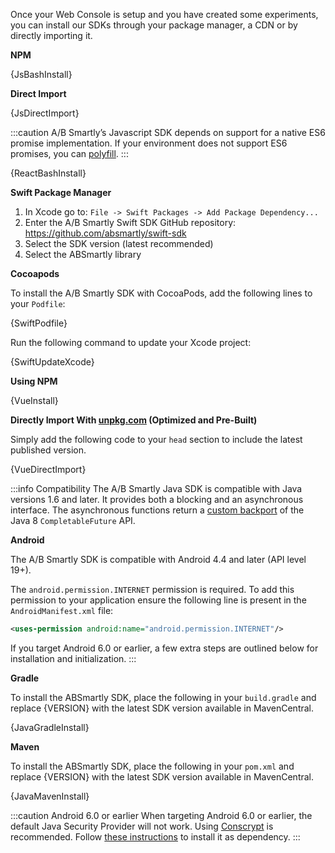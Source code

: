 





Once your Web Console is setup and you have created some experiments, you can
install our SDKs through your package manager, a CDN or by directly importing
it.

<Tabs groupId="language">

<TabItem value="js" label="Javascript">

**NPM**

<CodeBlock language="bash">{JsBashInstall}</CodeBlock>

**Direct Import**

<CodeBlock language="html">{JsDirectImport}</CodeBlock>

:::caution
A/B Smartly’s Javascript SDK depends on support for a native ES6 promise
implementation. If your environment does not support ES6 promises, you
can <a href="https://github.com/stefanpenner/es6-promise">polyfill</a>.
:::

</TabItem>

<TabItem value="react" label="React">

<CodeBlock language="bash">{ReactBashInstall}</CodeBlock>

</TabItem>

<TabItem value="swift" label="Swift">

**Swift Package Manager**

1. In Xcode go to: `File -> Swift Packages -> Add Package Dependency...`
2. Enter the A/B Smartly Swift SDK GitHub repository: https://github.com/absmartly/swift-sdk
3. Select the SDK version (latest recommended)
4. Select the ABSmartly library

**Cocoapods**

To install the A/B Smartly SDK with CocoaPods, add the following lines to
your `Podfile`:

<CodeBlock language="ruby">{SwiftPodfile}</CodeBlock>

Run the following command to update your Xcode project:

<CodeBlock language="bash">{SwiftUpdateXcode}</CodeBlock>

</TabItem>

<TabItem value="vue" label="Vue2">

**Using NPM**

<CodeBlock language="bash">{VueInstall}</CodeBlock>

**Directly Import With <a href="https://unpkg.com" target="_blank">unpkg.com</a>
(Optimized and Pre-Built)**

Simply add the following code to your `head` section to include the latest
published version.

<CodeBlock language="html">{VueDirectImport}</CodeBlock>

</TabItem>

<TabItem value="java" label="Java">

:::info Compatibility
The A/B Smartly Java SDK is compatible with Java versions 1.6 and later. It
provides both a blocking and an asynchronous interface. The asynchronous
functions return a <a href="https://github.com/stefan-zobel/streamsupport" target="_blank">custom backport</a>
of the Java 8 `CompletableFuture` API.

**Android**

The A/B Smartly SDK is compatible with Android 4.4 and later (API level 19+).

The `android.permission.INTERNET` permission is required. To add this permission
to your application ensure the following line is present in the
`AndroidManifest.xml` file:

```xml
<uses-permission android:name="android.permission.INTERNET"/>
```

If you target Android 6.0 or earlier, a few extra steps are outlined below for
installation and initialization.
:::

**Gradle**

To install the ABSmartly SDK, place the following in your `build.gradle` and
replace \{VERSION\} with the latest SDK version available in MavenCentral.

<CodeBlock language="gradle">{JavaGradleInstall}</CodeBlock>

**Maven**

To install the ABSmartly SDK, place the following in your `pom.xml` and
replace \{VERSION\} with the latest SDK version available in MavenCentral.

<CodeBlock language="xml">{JavaMavenInstall}</CodeBlock>

:::caution Android 6.0 or earlier
When targeting Android 6.0 or earlier, the default Java Security
Provider will not work.
Using <a href="https://github.com/google/conscrypt" target="_blank">Conscrypt</a>
is recommended.
Follow <a href="https://github.com/google/conscrypt/blob/master/README.md" target="_blank">these instructions</a>
to install it as dependency.
:::

</TabItem>

</Tabs>
